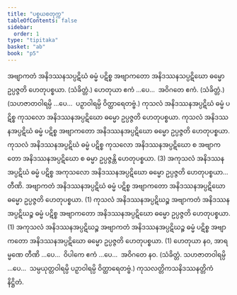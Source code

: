 ```yaml
---
title: "ပစ္စယစတုက္က"
tableOfContents: false
sidebar:
  order: 1
type: "tipitaka"
basket: "ab"
book: "p5"
---
```



<DynamicBreadcrumb />

<Division number="84" book="p5" e="ch" v="39" p="23">

<Paragraph number="287" book="p5">
အဗျာကတံ အနိဒဿနသပ္ပဋိဃံ ဓမ္မံ ပဋိစ္စ အဗျာကတော အနိဒဿနသပ္ပဋိဃော ဓမ္မော ဥပ္ပဇ္ဇတိ ဟေတုပစ္စယာ. (သံခိတ္တံ.)
</Paragraph>

<Paragraph number="288" book="p5">
ဟေတုယာ ဧကံ …ပေ…  အဝိဂတေ ဧကံ. (သံခိတ္တံ.)
</Paragraph>

<Paragraph number="289" book="p5">
(သဟဇာတဝါရမ္ပိ …ပေ…  ပဉှာဝါရမ္ပိ ဝိတ္ထာရေတဗ္ဗံ.)
</Paragraph>

</Division>
<Division number="85" book="p5" e="ch" v="39" p="23">

<Paragraph number="290" book="p5">
ကုသလံ အနိဒဿနအပ္ပဋိဃံ ဓမ္မံ ပဋိစ္စ ကုသလော အနိဒဿနအပ္ပဋိဃော ဓမ္မော ဥပ္ပဇ္ဇတိ ဟေတုပစ္စယာ. ကုသလံ အနိဒဿနအပ္ပဋိဃံ ဓမ္မံ ပဋိစ္စ အဗျာကတော အနိဒဿနအပ္ပဋိဃော ဓမ္မော ဥပ္ပဇ္ဇတိ ဟေတုပစ္စယာ. ကုသလံ အနိဒဿနအပ္ပဋိဃံ ဓမ္မံ ပဋိစ္စ ကုသလော အနိဒဿနအပ္ပဋိဃော စ အဗျာကတော အနိဒဿနအပ္ပဋိဃော စ ဓမ္မာ ဥပ္ပဇ္ဇန္တိ ဟေတုပစ္စယာ. (3)
</Paragraph>

<Paragraph number="291" book="p5">
အကုသလံ အနိဒဿနအပ္ပဋိဃံ ဓမ္မံ ပဋိစ္စ အကုသလော အနိဒဿနအပ္ပဋိဃော ဓမ္မော ဥပ္ပဇ္ဇတိ ဟေတုပစ္စယာ…  တီဏိ.
</Paragraph>

<Paragraph number="292" book="p5">
အဗျာကတံ အနိဒဿနအပ္ပဋိဃံ ဓမ္မံ ပဋိစ္စ အဗျာကတော အနိဒဿနအပ္ပဋိဃော ဓမ္မော ဥပ္ပဇ္ဇတိ ဟေတုပစ္စယာ. (1)
</Paragraph>

<Paragraph number="293" book="p5">
ကုသလံ အနိဒဿနအပ္ပဋိဃဉ္စ အဗျာကတံ အနိဒဿနအပ္ပဋိဃဉ္စ ဓမ္မံ ပဋိစ္စ အဗျာကတော အနိဒဿနအပ္ပဋိဃော ဓမ္မော ဥပ္ပဇ္ဇတိ ဟေတုပစ္စယာ. (1)
</Paragraph>

<Paragraph number="294" book="p5">
အကုသလံ အနိဒဿနအပ္ပဋိဃဉ္စ အဗျာကတံ အနိဒဿနအပ္ပဋိဃဉ္စ ဓမ္မံ ပဋိစ္စ အဗျာကတော အနိဒဿနအပ္ပဋိဃော ဓမ္မော ဥပ္ပဇ္ဇတိ ဟေတုပစ္စယာ. (1)
</Paragraph>

<Paragraph number="295" book="p5">
ဟေတုယာ နဝ, အာရမ္မဏေ တီဏိ …ပေ…  ဝိပါကေ ဧကံ …ပေ…  အဝိဂတေ နဝ. (သံခိတ္တံ. သဟဇာတဝါရမ္ပိ …ပေ…  သမ္ပယုတ္တဝါရမ္ပိ ပဉှာဝါရမ္ပိ ဝိတ္ထာရေတဗ္ဗံ.)

</Paragraph>
</Division>

<Paragraph number="296" type="center" book="p5">
ကုသလတ္တိကသနိဒဿနတ္တိကံ နိဋ္ဌိတံ.
</Paragraph>